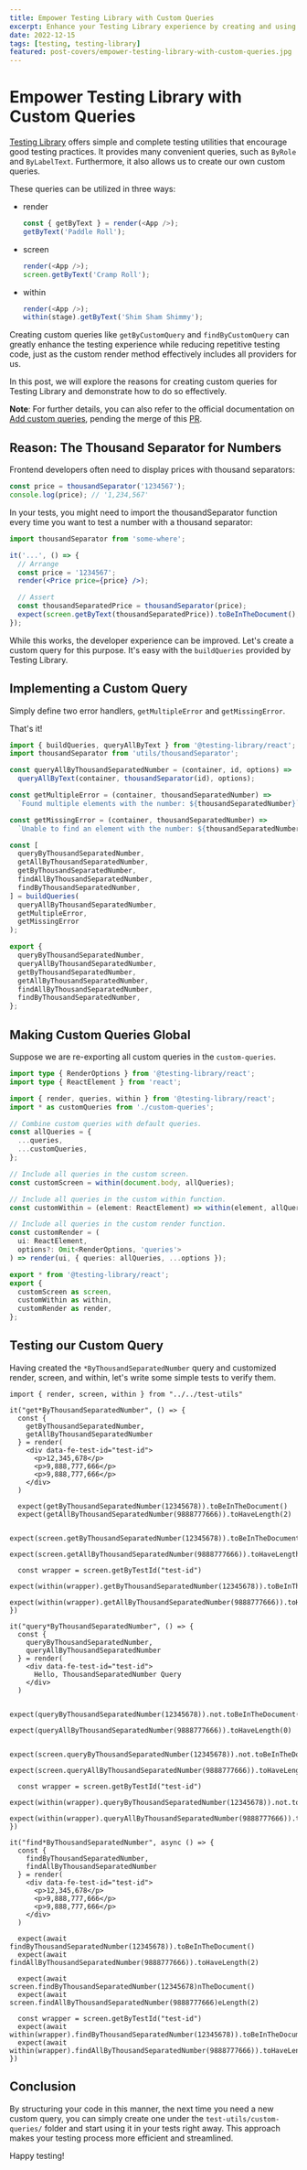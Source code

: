 ```yaml
---
title: Empower Testing Library with Custom Queries
excerpt: Enhance your Testing Library experience by creating and using custom queries.
date: 2022-12-15
tags: [testing, testing-library]
featured: post-covers/empower-testing-library-with-custom-queries.jpg
---
```


# Empower Testing Library with Custom Queries

[Testing Library](https://testing-library.com/) offers simple and complete testing utilities that encourage good testing practices. It provides many convenient queries, such as `ByRole` and `ByLabelText`. Furthermore, it also allows us to create our own custom queries.

These queries can be utilized in three ways:

- render

  ```js
  const { getByText } = render(<App />);
  getByText('Paddle Roll');
  ```

- screen

  ```js
  render(<App />);
  screen.getByText('Cramp Roll');
  ```

- within

  ```js
  render(<App />);
  within(stage).getByText('Shim Sham Shimmy');
  ```

Creating custom queries like `getByCustomQuery` and `findByCustomQuery` can greatly enhance the testing experience while reducing repetitive testing code, just as the custom render method effectively includes all providers for us.

In this post, we will explore the reasons for creating custom queries for Testing Library and demonstrate how to do so effectively.

**Note**: For further details, you can also refer to the official documentation on [Add custom queries](https://testing-library.com/docs/react-testing-library/setup/#add-custom-queries), pending the merge of this [PR](https://github.com/testing-library/testing-library-docs/pull/1191/files).

## Reason: The Thousand Separator for Numbers

Frontend developers often need to display prices with thousand separators:

```js
const price = thousandSeparator('1234567');
console.log(price); // '1,234,567'
```

In your tests, you might need to import the thousandSeparator function every time you want to test a number with a thousand separator:

```jsx
import thousandSeparator from 'some-where';

it('...', () => {
  // Arrange
  const price = '1234567';
  render(<Price price={price} />);

  // Assert
  const thousandSeparatedPrice = thousandSeparator(price);
  expect(screen.getByText(thousandSeparatedPrice)).toBeInTheDocument();
});
```

While this works, the developer experience can be improved. Let's create a custom query for this purpose. It's easy with the `buildQueries` provided by Testing Library.

## Implementing a Custom Query

Simply define two error handlers, `getMultipleError` and `getMissingError`.

That's it!

```js {25-32} /thousandSeparator/#a /buildQueries/#b title="test-utils/custom-queries/byThousandSeparatedNumber.js"
import { buildQueries, queryAllByText } from '@testing-library/react';
import thousandSeparator from 'utils/thousandSeparator';

const queryAllByThousandSeparatedNumber = (container, id, options) =>
  queryAllByText(container, thousandSeparator(id), options);

const getMultipleError = (container, thousandSeparatedNumber) =>
  `Found multiple elements with the number: ${thousandSeparatedNumber}`;

const getMissingError = (container, thousandSeparatedNumber) =>
  `Unable to find an element with the number: ${thousandSeparatedNumber}`;

const [
  queryByThousandSeparatedNumber,
  getAllByThousandSeparatedNumber,
  getByThousandSeparatedNumber,
  findAllByThousandSeparatedNumber,
  findByThousandSeparatedNumber,
] = buildQueries(
  queryAllByThousandSeparatedNumber,
  getMultipleError,
  getMissingError
);

export {
  queryByThousandSeparatedNumber,
  queryAllByThousandSeparatedNumber,
  getByThousandSeparatedNumber,
  getAllByThousandSeparatedNumber,
  findAllByThousandSeparatedNumber,
  findByThousandSeparatedNumber,
};
```

## Making Custom Queries Global

Suppose we are re-exporting all custom queries in the `custom-queries`.

```ts {25-30} /allQueries/#a /customQueries/#b title="test-utils/index.ts"
import type { RenderOptions } from '@testing-library/react';
import type { ReactElement } from 'react';

import { render, queries, within } from '@testing-library/react';
import * as customQueries from './custom-queries';

// Combine custom queries with default queries.
const allQueries = {
  ...queries,
  ...customQueries,
};

// Include all queries in the custom screen.
const customScreen = within(document.body, allQueries);

// Include all queries in the custom within function.
const customWithin = (element: ReactElement) => within(element, allQueries);

// Include all queries in the custom render function.
const customRender = (
  ui: ReactElement,
  options?: Omit<RenderOptions, 'queries'>
) => render(ui, { queries: allQueries, ...options });

export * from '@testing-library/react';
export {
  customScreen as screen,
  customWithin as within,
  customRender as render,
};
```

## Testing our Custom Query

Having created the `*ByThousandSeparatedNumber` query and customized render, screen, and within, let's write some simple tests to verify them.

```tsx /getByThousandSeparatedNumber(12345678)/#a /getAllByThousandSeparatedNumber(9888777666)/#a /queryByThousandSeparatedNumber(12345678)/#a /queryAllByThousandSeparatedNumber(9888777666)/#a /findByThousandSeparatedNumber(12345678)/#a /findAllByThousandSeparatedNumber(9888777666)/#a title="test-utils/custom-queries/__tests__/byThousandSeparatedNumber.test.js"
import { render, screen, within } from "../../test-utils"

it("get*ByThousandSeparatedNumber", () => {
  const {
    getByThousandSeparatedNumber,
    getAllByThousandSeparatedNumber
  } = render(
    <div data-fe-test-id="test-id">
      <p>12,345,678</p>
      <p>9,888,777,666</p>
      <p>9,888,777,666</p>
    </div>
  )

  expect(getByThousandSeparatedNumber(12345678)).toBeInTheDocument()
  expect(getAllByThousandSeparatedNumber(9888777666)).toHaveLength(2)

  expect(screen.getByThousandSeparatedNumber(12345678)).toBeInTheDocument()
  expect(screen.getAllByThousandSeparatedNumber(9888777666)).toHaveLength(2)

  const wrapper = screen.getByTestId("test-id")
  expect(within(wrapper).getByThousandSeparatedNumber(12345678)).toBeInTheDocument()
  expect(within(wrapper).getAllByThousandSeparatedNumber(9888777666)).toHaveLength(2)
})

it("query*ByThousandSeparatedNumber", () => {
  const {
    queryByThousandSeparatedNumber,
    queryAllByThousandSeparatedNumber
  } = render(
    <div data-fe-test-id="test-id">
      Hello, ThousandSeparatedNumber Query
    </div>
  )

  expect(queryByThousandSeparatedNumber(12345678)).not.toBeInTheDocument()
  expect(queryAllByThousandSeparatedNumber(9888777666)).toHaveLength(0)

  expect(screen.queryByThousandSeparatedNumber(12345678)).not.toBeInTheDocument()
  expect(screen.queryAllByThousandSeparatedNumber(9888777666)).toHaveLength(0)

  const wrapper = screen.getByTestId("test-id")
  expect(within(wrapper).queryByThousandSeparatedNumber(12345678)).not.toBeInTheDocument()
  expect(within(wrapper).queryAllByThousandSeparatedNumber(9888777666)).toHaveLength(0)
})

it("find*ByThousandSeparatedNumber", async () => {
  const {
    findByThousandSeparatedNumber,
    findAllByThousandSeparatedNumber
  } = render(
    <div data-fe-test-id="test-id">
      <p>12,345,678</p>
      <p>9,888,777,666</p>
      <p>9,888,777,666</p>
    </div>
  )

  expect(await findByThousandSeparatedNumber(12345678)).toBeInTheDocument()
  expect(await findAllByThousandSeparatedNumber(9888777666)).toHaveLength(2)

  expect(await screen.findByThousandSeparatedNumber(12345678)nTheDocument()
  expect(await screen.findAllByThousandSeparatedNumber(9888777666)eLength(2)

  const wrapper = screen.getByTestId("test-id")
  expect(await within(wrapper).findByThousandSeparatedNumber(12345678)).toBeInTheDocument()
  expect(await within(wrapper).findAllByThousandSeparatedNumber(9888777666)).toHaveLength(2)
})
```

## Conclusion

By structuring your code in this manner, the next time you need a new custom query, you can simply create one under the `test-utils/custom-queries/` folder and start using it in your tests right away. This approach makes your testing process more efficient and streamlined.

Happy testing!
